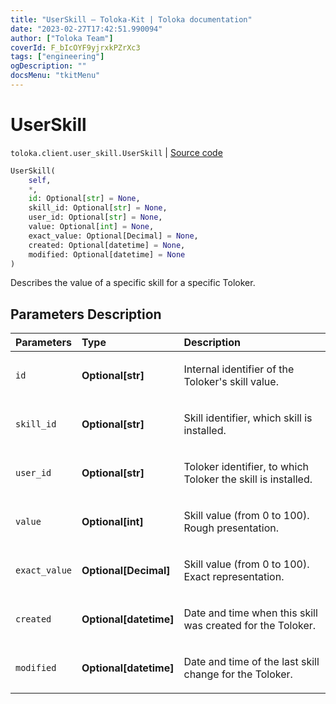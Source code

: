 ```yaml
---
title: "UserSkill — Toloka-Kit | Toloka documentation"
date: "2023-02-27T17:42:51.990094"
author: ["Toloka Team"]
coverId: F_bIcOYF9yjrxkPZrXc3
tags: ["engineering"]
ogDescription: ""
docsMenu: "tkitMenu"
---
```


# UserSkill
`toloka.client.user_skill.UserSkill` | [Source code](https://github.com/Toloka/toloka-kit/blob/v1.1.4/src/client/user_skill.py#L29)

```python
UserSkill(
    self,
    *,
    id: Optional[str] = None,
    skill_id: Optional[str] = None,
    user_id: Optional[str] = None,
    value: Optional[int] = None,
    exact_value: Optional[Decimal] = None,
    created: Optional[datetime] = None,
    modified: Optional[datetime] = None
)
```

Describes the value of a specific skill for a specific Toloker.

## Parameters Description

| Parameters | Type | Description |
| :----------| :----| :-----------|
`id`|**Optional\[str\]**|<p>Internal identifier of the Toloker&#x27;s skill value.</p>
`skill_id`|**Optional\[str\]**|<p>Skill identifier, which skill is installed.</p>
`user_id`|**Optional\[str\]**|<p>Toloker identifier, to which Toloker the skill is installed.</p>
`value`|**Optional\[int\]**|<p>Skill value (from 0 to 100). Rough presentation.</p>
`exact_value`|**Optional\[Decimal\]**|<p>Skill value (from 0 to 100). Exact representation.</p>
`created`|**Optional\[datetime\]**|<p>Date and time when this skill was created for the Toloker.</p>
`modified`|**Optional\[datetime\]**|<p>Date and time of the last skill change for the Toloker.</p>